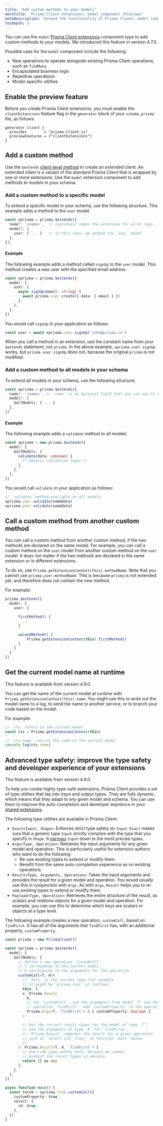 ```yaml
---
title: 'Add custom methods to your models'
metaTitle: 'Prisma Client extensions: model component (Preview)'
metaDescription: 'Extend the functionality of Prisma Client, model component'
tocDepth: 3
---
```


<TopBlock>

You can use the `model` [Prisma Client extensions](/concepts/components/prisma-client/client-extensions) component type to add custom methods to your models. We introduced this feature in version 4.7.0.

Possible uses for the `model` component include the following:

- New operations to operate alongside existing Prisma Client operations, such as `findMany`
- Encapsulated business logic
- Repetitive operations
- Model-specific utilities

</TopBlock>

## Enable the preview feature

Before you create Prisma Client extensions, you must enable the `clientExtensions` feature flag in the `generator` block of your `schema.prisma` file, as follows:

```prisma
generator client {
  provider        = "prisma-client-js"
  previewFeatures = ["clientExtensions"]
}
```

## Add a custom method

Use the `$extends` [client-level method](/reference/api-reference/prisma-client-reference#client-methods) to create an _extended client_. An extended client is a variant of the standard Prisma Client that is wrapped by one or more extensions. Use the `model` extension component to add methods to models in your schema.

### Add a custom method to a specific model

To extend a specific model in your schema, use the following structure. This example adds a method to the `user` model.

```ts
const xprisma = prisma.$extends({
  name?: '<name>',  // (optional) names the extension for error logs
  model?: {
    user: { ... }   // in this case, we extend the `user` model
  },
});
```

#### Example

The following example adds a method called `signUp` to the `user` model. This method creates a new user with the specified email address.

```ts
const xprisma = prisma.$extends({
  model: {
    user: {
      async signUp(email: string) {
        await prisma.user.create({ data: { email } })
      },
    },
  },
})
```

You would call `signUp` in your application as follows:

```ts
const user = await xprisma.user.signUp('john@prisma.io')
```

When you call a method in an extension, use the constant name from your `$extends` statement, not `prisma`. In the above example, `xprisma.user.signUp` works, but `prisma.user.signUp` does not, because the original `prisma` is not modified.

### Add a custom method to all models in your schema

To extend _all_ models in your schema, use the following structure:

```ts
const xprisma = prisma.$extends({
  name?: '<name>', // `name` is an optional field that you can use to name the extension for error logs
  model?: {
    $allModels: { ... }
  },
})
```

#### Example

The following example adds a `validate` method to all models.

```ts
const xprisma = new prisma.$extends({
  model: {
    $allModels: {
      validate(data: unknown) {
        /* Generic validation logic */
      },
    },
  },
})
```

You would call `validate` in your application as follows:

```ts
// `validate` method available on all models
xprisma.user.validate(someData)
xprisma.post.validate(someData)
```

## Call a custom method from another custom method

You can call a custom method from another custom method, if the two methods are declared on the same model. For example, you can call a custom method on the `user` model from another custom method on the `user` model. It does not matter if the two methods are declared in the same extension or in different extensions.

To do so, use `Prisma.getExtensionContext(this).methodName`. Note that you cannot use `prisma.user.methodName`. This is because `prisma` is not extended yet, and therefore does not contain the new method.

For example:

```ts
prisma.$extends({
  model: {
    user: {

      firstMethod() {
        ...
      }

      secondMethod() {
          Prisma.getExtensionContext(this).firstMethod()
      }
    }
  }
})
```

## Get the current model name at runtime

<Admonition type = "info">

This feature is available from version 4.9.0.

</Admonition>

You can get the name of the current model at runtime with `Prisma.getExtensionContext(this).name`. You might use this to write out the model name to a log, to send the name to another service, or to branch your code based on the model.

For example:

```ts
// `ctx` refers to the current model
const ctx = Prisma.getExtensionContext(this)

// `ctx.name` returns the name of the current model
console.log(ctx.name)
```

## Advanced type safety: improve the type safety and developer experience of your extensions

<Admonition type = "info">

This feature is available from version 4.9.0.

</Admonition>

To help you create highly type-safe extensions, Prisma Client provides a set of type utilities that tap into input and output types. They are fully dynamic, which means that they adapt to any given model and schema. You can use them to improve the auto-completion and developer exprience in your [shared extensions](/concepts/components/prisma-client/client-extensions/shared-extensions).

The following type utilities are available in Prisma Client:

- `Exact<Input, Shape>`: Enforces strict type safety on `Input`. `Exact` makes sure that a generic type `Input` strictly complies with the type that you specify in `Shape`. It [narrows](https://www.typescriptlang.org/docs/handbook/2/narrowing.html) `Input` down to the most precise types.
- `Args<Type, Operation>`: Retrieves the input arguments for any given model and operation. This is particularly useful for extension authors who want to do the following:
  - Re-use existing types to extend or modify them.
  - Benefit from the same auto-completion experience as on existing operations.
- `Result<Type, Arguments, Operation>`: Takes the input arguments and provides the result for a given model and operation. You would usually use this in conjunction with `Args`. As with `Args`, `Result` helps you to re-use existing types to extend or modify them.
- `Payload<Type, Operation>`: Retrieves the entire structure of the result, as scalars and relations objects for a given model and operation. For example, you can use this to determine which keys are scalars or objects at a type level.

The following example creates a new operation, `customCall`, based on `findFirst`. It has all of the arguments that `findFirst` has, with an additional property, `customProperty`.

```ts
const prisma = new PrismaClient()

const xprisma = prisma.$extends({
  model: {
    $allModels: {
      // Define a new operation `customCall`.
      // T corresponds to the current model,
      // A corresponds to the arguments for the operation.
      customCall<T, A>(
        // `this` is the current type (for example
        // it might be `prisma.user` at runtime).
        this: T,
        x: Prisma.Exact<
          A,
          // For `customCall`, use the arguments from model `T` and the
          // operation `findFirst`. Add `customProperty` to the operation.
          Prisma.Args<T, 'findFirst'> & { customProperty: boolean }
        >

        // Get the correct result types for the model of type `T`,
        // and the arguments of type `A` for `findFirst`.
        // `Prisma.Result` computes the result for a given operation
        // such as `select {id: true}` in function `main` below.
        //
      ): Prisma.Result<T, A, 'findFirst'> {
        // Override type safety here, because we cannot
        // predict the result types in advance.
        return {} as any
      },
    },
  },
})

async function main() {
  const test0 = xprisma.link.customCall({
    customProperty: true,
    select: {
      id: true,
    },
  })
}
```
